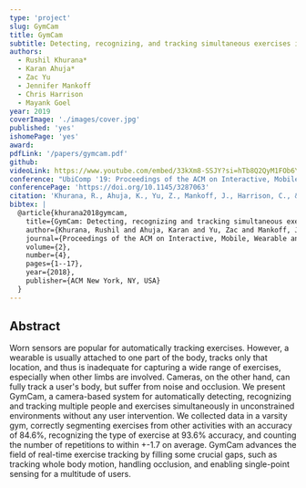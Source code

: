 ```yaml
---
type: 'project'
slug: GymCam
title: GymCam
subtitle: Detecting, recognizing, and tracking simultaneous exercises in unconstrained scenes
authors:
  - Rushil Khurana*
  - Karan Ahuja*
  - Zac Yu
  - Jennifer Mankoff
  - Chris Harrison
  - Mayank Goel
year: 2019
coverImage: './images/cover.jpg'
published: 'yes'
ishomePage: 'yes'
award:
pdfLink: '/papers/gymcam.pdf'
github:
videoLink: https://www.youtube.com/embed/33kXm8-SSJY?si=hTb8Q2QyM1FOb6Y7
conference: "UbiComp '19: Proceedings of the ACM on Interactive, Mobile, Wearable and Ubiquitous Technologies"
conferencePage: 'https://doi.org/10.1145/3287063'
citation: 'Khurana, R., Ahuja, K., Yu, Z., Mankoff, J., Harrison, C., & Goel, M. (2018). GymCam: Detecting, recognizing and tracking simultaneous exercises in unconstrained scenes. Proceedings of the ACM on Interactive, Mobile, Wearable and Ubiquitous Technologies, 2(4), 1-17.'
bibtex: |
  @article{khurana2018gymcam,
    title={GymCam: Detecting, recognizing and tracking simultaneous exercises in unconstrained scenes},
    author={Khurana, Rushil and Ahuja, Karan and Yu, Zac and Mankoff, Jennifer and Harrison, Chris and Goel, Mayank},
    journal={Proceedings of the ACM on Interactive, Mobile, Wearable and Ubiquitous Technologies},
    volume={2},
    number={4},
    pages={1--17},
    year={2018},
    publisher={ACM New York, NY, USA}
  }
---
```


## Abstract

Worn sensors are popular for automatically tracking exercises. However, a wearable is usually attached to one part of the body, tracks only that location, and thus is inadequate for capturing a wide range of exercises, especially when other limbs are involved. Cameras, on the other hand, can fully track a user's body, but suffer from noise and occlusion. We present GymCam, a camera-based system for automatically detecting, recognizing and tracking multiple people and exercises simultaneously in unconstrained environments without any user intervention. We collected data in a varsity gym, correctly segmenting exercises from other activities with an accuracy of 84.6%, recognizing the type of exercise at 93.6% accuracy, and counting the number of repetitions to within +-1.7 on average. GymCam advances the field of real-time exercise tracking by filling some crucial gaps, such as tracking whole body motion, handling occlusion, and enabling single-point sensing for a multitude of users.
